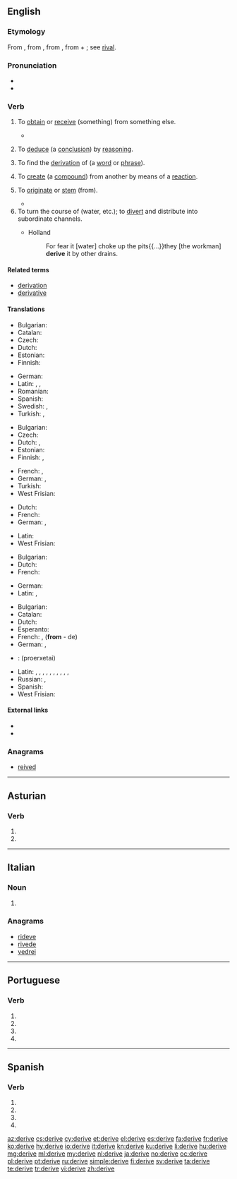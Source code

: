 {{also|derivé|dérivé}}
==English==
{{wikipedia|dab=derive}}

===Etymology===
From {{etyl|enm|en}} {{term|deriven|lang=enm}}, from {{etyl|fro|en}} {{term|deriver|lang=fro}}, from {{etyl|la|en}} {{term|derivare||to lead, turn, or draw off (a liquid), draw off, derive|lang=la}}, from {{term|de||away}} + {{term|rivus||a stream}}; see [[rival]].

===Pronunciation===
* {{IPA|/dəˈɹaɪv/|lang=en}}
* {{audio|en-us-derive.ogg|Audio (US)|lang=en}}

===Verb===
{{en-verb|deriv|ing}}
{{rfex}}

# {{context|transitive|lang=en}} To [[obtain]] or [[receive]] (something) from something else.
#* {{quote-magazine|year=2013|month=July-August|author=[http://www.americanscientist.org/authors/detail/sarah-glaz Sarah Glaz]
|title=[http://www.americanscientist.org/issues/pub/2013/4/ode-to-prime-numbers Ode to Prime Numbers]
|volume=101|issue=4|magazine={{w|American Scientist}}
|passage=Some poems, echoing the purpose of early poetic treatises on scientific principles, attempt to elucidate the mathematical concepts that underlie prime numbers. Others play with primes’ cultural associations. Still others '''derive''' their structure from mathematical patterns involving primes.}}
# {{context|transitive|logic|lang=en}} To [[deduce]] (a [[conclusion]]) by [[reasoning]].
# {{context|transitive|linguistics|lang=en}} To find the [[derivation]] of (a [[word]] or [[phrase]]).
# {{context|transitive|chemistry|lang=en}} To [[create]] (a [[compound]]) from another by means of a [[reaction]].
# {{context|intransitive|lang=en}} To [[originate]] or [[stem]] (from).
#* {{quote-magazine|date=2012-01
|author=Robert M. Pringle|volume=100|issue=1|page=31|magazine={{w|American Scientist}}
|title=[http://www.americanscientist.org/issues/feature/2012/1/how-to-be-manipulative How to Be Manipulative]
|passage=As in much of biology, the most satisfying truths in ecology '''derive''' from manipulative experimentation. Tinker with nature and quantify how it responds.}}
# To turn the course of (water, etc.); to [[divert]] and distribute into subordinate channels.
#* {{rfdate|and other bibliographic details}} Holland
#*: For fear it [water] choke up the pits{{...}}they [the workman] '''derive''' it by other drains.

====Related terms====
* [[derivation]]
* [[derivative]]

====Translations====
{{trans-top|obtain (something) from something else}}
* Bulgarian: {{t+|bg|добивам}}
* Catalan: {{t+|ca|derivar}}
* Czech: {{t+|cs|získat}}
* Dutch: {{t+|nl|afleiden}}
* Estonian: {{t|et|tuletama}}
* Finnish: {{t+|fi|johtaa}}
{{trans-mid}}
* German: {{t+|de|erlangen}}
* Latin: {{t|la|fluere}}, {{t|la|fluo}}, {{t+|la|orior}}
* Romanian: {{t+|ro|deriva}}
* Spanish: {{t+|es|derivar}}
* Swedish: {{t+|sv|avleda}}, {{t+|sv|uppnå}}
* Turkish: {{t+|tr|sağlamak}}, {{t+|tr|türemek}}
{{trans-bottom}}

{{trans-top|deduce (a conclusion) by reasoning}}
* Bulgarian: {{t+|bg|извличам}}
* Czech: {{t|cs|odvodit}}
* Dutch: {{t+|nl|afleiden}}, {{t+|nl|deduceren}}
* Estonian: {{t|et|tuletama}}
* Finnish: {{t+|fi|johtaa}}, {{t+|fi|päätellä}}
{{trans-mid}}
* French: {{t+|fr|déduire}}, {{t+|fr|conclure}}
* German: {{t+|de|herleiten}}, {{t+|de|ableiten}}
* Turkish: {{t+|tr|elde etmek}}
* West Frisian: {{t|fy|ôfliede}}
{{trans-bottom}}

{{trans-top|find the derivation of (a word or phrase)}}
* Dutch: {{t+|nl|afleiden}}
* French: {{t+|fr|dériver}}
* German: {{t+|de|herleiten}}, {{t+|de|ableiten}}
{{trans-mid}}
* Latin: {{t+|la|gigno}}
* West Frisian: {{t|fy|ôfliede}}
{{trans-bottom}}

{{trans-top|create (a compound) from another by means of a reaction}}
* Bulgarian: {{t+|bg|добивам}}
* Dutch: {{t+|nl|afleiden}}
* French: {{t+|fr|dériver}}
{{trans-mid}}
* German: {{t+|de|ableiten}}
* Latin: {{t|la|proficīscor}}, {{t|la|origo proficīscor}}
{{trans-bottom}}

{{trans-top|originate (from)}}
* Bulgarian: {{t+|bg|произхождам}}
* Catalan: {{t+|ca|derivar}}
* Dutch: {{t+|nl|ontstaan}}
* Esperanto: {{t|eo|deveni}}
* French: {{t+|fr|dériver}}, {{t+|fr|découler}} ('''from''' - de)
* German: {{t|de|abstammen}}, {{t|de|kommen von}} {{qualifier|colloquial}}
{{trans-mid}}
* {{ttbc|el}}: (proerxetai)
* Latin: {{t|la|origo proficīscor}}, {{t|la|fluo}}, {{t|la|a ducor}}, {{t|la|ex ducor}}, {{t|la|e ducor}}, {{t|la|ab orior}}, {{t|la|orior ex}}, {{t|la|orior e}}, {{t|la|ab mano}}, {{t|la|a mano}}, {{t|la|mano ex}}
* Russian: {{t+|ru|происходить|impf|tr=proisxodít'}}, {{t+|ru|произойти|pf|tr=proizojtí}}
* Spanish: {{t+|es|derivar}}
* West Frisian: {{t|fy|ôfstamje}}
{{trans-bottom}}

====External links====
* {{R:Webster 1913}}
* {{R:Century 1911}}

===Anagrams===
* [[reived#English|reived]]

----

==Asturian==

===Verb===
{{ast-verb form}}

# {{form of|first-person singular present subjunctive|derivar|lang=ast}}
# {{form of|third-person singular present subjunctive|derivar|lang=ast}}

----

==Italian==

===Noun===
{{head|it|plural}} {{g|f-p}}

# {{plural of|deriva|lang=it}}

===Anagrams===
* [[rideve#Italian|rideve]]
* [[rivede#Italian|rivede]]
* [[vedrei#Italian|vedrei]]

----

==Portuguese==

===Verb===
{{pt-verb-form}}

# {{conjugation of|derivar||1|s|present|subjunctive|lang=pt}}
# {{conjugation of|derivar||3|s|present|subjunctive|lang=pt}}
# {{conjugation of|derivar||1|s|imperative|lang=pt}}
# {{conjugation of|derivar||3|s|imperative|lang=pt}}

----

==Spanish==

===Verb===
{{es-verb-form|derivar}}

# {{es-verb form of|ending=ar|mood=imperative|pers=2|formal=yes|number=singular|derivar}}
# {{es-verb form of|ending=ar|mood=subjunctive|tense=present|pers=1|number=singular|derivar}}
# {{es-verb form of|ending=ar|mood=subjunctive|tense=present|pers=2|formal=yes|number=singular|derivar}}
# {{es-verb form of|ending=ar|mood=subjunctive|tense=present|pers=3|number=singular|derivar}}

[[az:derive]]
[[cs:derive]]
[[cy:derive]]
[[et:derive]]
[[el:derive]]
[[es:derive]]
[[fa:derive]]
[[fr:derive]]
[[ko:derive]]
[[hy:derive]]
[[io:derive]]
[[it:derive]]
[[kn:derive]]
[[ku:derive]]
[[li:derive]]
[[hu:derive]]
[[mg:derive]]
[[ml:derive]]
[[my:derive]]
[[nl:derive]]
[[ja:derive]]
[[no:derive]]
[[oc:derive]]
[[pl:derive]]
[[pt:derive]]
[[ru:derive]]
[[simple:derive]]
[[fi:derive]]
[[sv:derive]]
[[ta:derive]]
[[te:derive]]
[[tr:derive]]
[[vi:derive]]
[[zh:derive]]